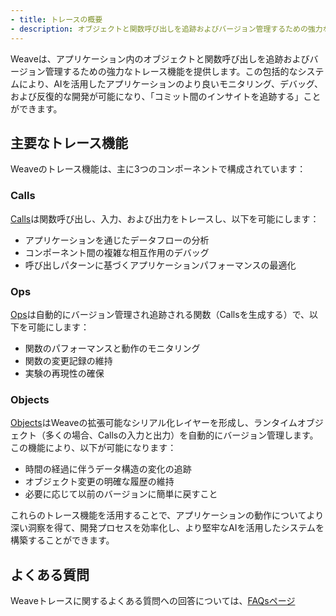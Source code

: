 ```yaml
---
- title: トレースの概要
- description: オブジェクトと関数呼び出しを追跡およびバージョン管理するための強力なトレース機能
---
```


Weaveは、アプリケーション内のオブジェクトと関数呼び出しを追跡およびバージョン管理するための強力なトレース機能を提供します。この包括的なシステムにより、AIを活用したアプリケーションのより良いモニタリング、デバッグ、および反復的な開発が可能になり、「コミット間のインサイトを追跡する」ことができます。

## 主要なトレース機能

Weaveのトレース機能は、主に3つのコンポーネントで構成されています：

### Calls

[Calls](/ja/guides/tracking/tracing)は関数呼び出し、入力、および出力をトレースし、以下を可能にします：

* アプリケーションを通じたデータフローの分析
* コンポーネント間の複雑な相互作用のデバッグ
* 呼び出しパターンに基づくアプリケーションパフォーマンスの最適化

### Ops

[Ops](/ja/guides/tracking/ops)は自動的にバージョン管理され追跡される関数（Callsを生成する）で、以下を可能にします：

* 関数のパフォーマンスと動作のモニタリング
* 関数の変更記録の維持
* 実験の再現性の確保

### Objects

[Objects](/ja/guides/tracking/objects)はWeaveの拡張可能なシリアル化レイヤーを形成し、ランタイムオブジェクト（多くの場合、Callsの入力と出力）を自動的にバージョン管理します。この機能により、以下が可能になります：

* 時間の経過に伴うデータ構造の変化の追跡
* オブジェクト変更の明確な履歴の維持
* 必要に応じて以前のバージョンに簡単に戻すこと

これらのトレース機能を活用することで、アプリケーションの動作についてより深い洞察を得て、開発プロセスを効率化し、より堅牢なAIを活用したシステムを構築することができます。

## よくある質問

Weaveトレースに関するよくある質問への回答については、[FAQsページ](./faqs.mdx)
